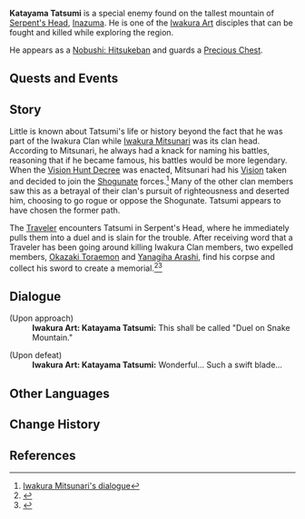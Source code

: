 {{Character Infobox
|type             = NPC
|deceased         = Killed by Traveler in [[Iwakura Art's Downfall]]
|image            = Enemy Nobushi - Hitsukeban.png
|region           = Inazuma
|title            = Iwakura Art Shoden
|affiliation      = Iwakura Clan
}}
'''Katayama Tatsumi''' {{Lang|ja=片山辰巳}} is a special enemy found on the tallest mountain of [[Serpent's Head]], [[Inazuma]]. He is one of the [[Iwakura Art]] disciples that can be fought and killed while exploring the region.

He appears as a [[Nobushi: Hitsukeban]] and guards a [[Precious Chest]].

==Quests and Events==
{{Quests and Events}}

==Story==
Little is known about Tatsumi's life or history beyond the fact that he was part of the Iwakura Clan while [[Iwakura Mitsunari]] was its clan head. According to Mitsunari, he always had a knack for naming his battles, reasoning that if he became famous, his battles would be more legendary. When the [[Vision Hunt Decree]] was enacted, Mitsunari had his [[Vision]] taken and decided to join the [[Shogunate]] forces.<ref> [[Iwakura Mitsunari#Dialogue|Iwakura Mitsunari's dialogue]]</ref> Many of the other clan members saw this as a betrayal of their clan's pursuit of righteousness and deserted him, choosing to go rogue or oppose the Shogunate. Tatsumi appears to have chosen the former path.

The [[Traveler]] encounters Tatsumi in Serpent's Head, where he immediately pulls them into a duel and is slain for the trouble. After receiving word that a Traveler has been going around killing Iwakura Clan members, two expelled members, [[Okazaki Toraemon]] and [[Yanagiha Arashi]], find his corpse and collect his sword to create a memorial.<ref>{{Ref/NPC|Okazaki Toraemon}}</ref><ref>{{Ref/NPC|Yanagiha Arashi}}</ref>

==Dialogue==
{{Dialogue start}}
;(Upon approach)
:'''Iwakura Art: Katayama Tatsumi:''' This shall be called "Duel on Snake Mountain."

;(Upon defeat)
:'''Iwakura Art: Katayama Tatsumi:''' Wonderful... Such a swift blade...
{{Dialogue end}}

==Other Languages==
{{Other Languages|default_hidden = 1
|en      = Katayama Tatsumi
|zhs     = 片山辰巳
|zhs_rm  = Piànshān Chénsì
|zht     = 片山辰巳
|zht_rm  = Piànshān Chénsì
|ja      = 片山辰巳
|ja_rm   = Katayama Tatsumi
|ko      = 카타야마 타츠미
|ko_rm   = Katayama Tacheumi
|es      = Katayama Tatsumi
|fr      = Katayama Tatsumi
|ru      = Катаяма Тацуми
|th      = Katayama Tatsumi
|vi      = Katayama Tatsumi
|de      = Katayama Tatsumi
|id      = Katayama Tatsumi
|pt      = Katayama Tatsumi
|tr      = 
|it      = 
}}

==Change History==
{{Change History|2.0}}

==References==
{{Reflist}}